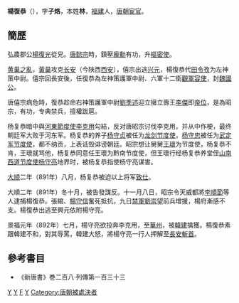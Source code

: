 '''楊復恭'''（{{bd|？||894年|catIdx=Y楊}}），字'''子烙'''，本姓'''林'''，[[福建|福建]]人，[[唐朝|唐朝]][[宦官|宦官]]。

== 簡歷 ==
弘農郡公[[楊復光|楊復光]]從兄。[[唐懿宗|唐懿宗]]時，鎮壓[[龐勳|龐勳]]有功，升[[樞密使|樞密使]]。

[[黄巢之亂|黄巢之亂]]，[[黃巢|黃巢]]攻克[[长安|长安]]（今陕西[[西安|西安]]），僖宗出逃[[兴元|兴元]]，楊復恭代[[田令孜|田令孜]]为左神策中尉。僖宗回長安後，任復恭為左神策護軍中尉、六軍十二衛[[觀軍容使|觀軍容使]]，封[[魏國公|魏國公]]。

唐僖宗病危時，復恭趁命右神策護軍中尉[[劉季述|劉季述]]迎立擁立壽王[[李曄|李傑]]即[[帝位|帝位]]，是為昭宗，有功，专典禁兵，擅權跋扈。

杨复恭暗中與[[河東節度使|河東節度使]][[李克用|李克用]]勾結，反对唐昭宗讨伐李克用，并从中作梗，最终朝廷军大败于河东军。杨复恭的养子[[杨守贞|杨守贞]]被任为[[龙剑节度使|龙剑节度使]]，[[杨守忠|杨守忠]]被任为[[武定军节度使|武定军节度使]]，都不纳贡，上表诋毁诽谤朝廷。昭宗想让舅舅[[王瓌_(唐朝)|王瓌]]为节度使，杨复恭不肯，王瓌就骂他，杨复恭同意任王瓌为黔南节度使，但王瓌行经杨复恭养堂侄[[山南西道节度使|山南西道节度使]][[杨守亮|杨守亮]]地界时，被杨复恭指使杨守亮谋害。

[[大顺_(唐朝)|大顺]]二年（891年）八月，杨复恭被迫以上将军[[致仕|致仕]]。

大順二年（891年）冬十月，被告發謀反。十一月八日，昭宗令天威都將[[李順節|李順節]]等人逮捕楊復恭。張綰、[[楊守信|楊守信]]奮死抵抗，九日[[禁軍|禁軍]][[劉崇望|劉崇望]]前兵增援，楊府漸感不支。楊復恭出逃至興元依附楊守亮。

景福元年（892年）七月，楊守亮欲投奔李克用，至[[華州|華州]]，被[[韓建|韓建]]擒獲。楊復恭素跟韓建不和，對其辱罵，韓建大怒，將楊守亮一行人押解至[[長安|長安]][[斬首|斬首]]。

==參考書目==
* 《新唐書》巻二百八·列傳第一百三十三

[[Category:唐朝宦官|Y]]
[[Category:福建人|Y]]
[[Category:楊姓|F]]
[[Category:唐朝国公|Y]]
[[Category:唐朝被處決者|Category:唐朝被處決者]]